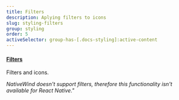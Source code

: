 ```yaml
---
title: Filters
description: Aplying filters to icons
slug: styling-filters
group: styling
order: 5
activeSelector: group-has-[.docs-styling]:active-content
---
```


#### [Filters](https://tailwindcss.com/docs/blur)

Filters and icons.

_NativeWind doesn't support filters, therefore this functionality isn't available for React Native."_
